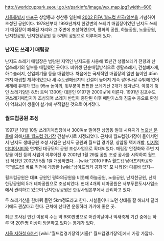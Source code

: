 http://worldcuppark.seoul.go.kr/parkinfo/image/wp_map.jpg?width=600

[[서울특별시]] [[마포구]] 상암동과 성산동 일원에 [[2002 FIFA 월드컵 한국/일본]]을 기념하여 조성된 공원이다. 1978년부터 1993년까지 한강변의 쓰레기 매립장이었던 난지도 쓰레기 매집장이 폐쇄된 자리와 그 주변에 조성하였으며, 평화의 공원, 하늘공원, 노을공원, 난지천공원, 난지한강공원 등 5개의 공원으로 이루어져 있다.

=== 난지도 쓰레기 매립장 ===
난지도 쓰레기 매립장은 범람원 지역인 난지도를 사용해 15년간 생활쓰레기 전량과 산업쓰레기의 일부를 매립했던 곳이다. 비위생 단순매립방식으로 생활쓰레기, 건설폐자재, 하수슬러지, 산업폐기물 등을 매립했다. 처음에는 국제적인 매립장의 일반 높이인 45m까지 매립할 계획이었으나 새 수도권매립지의 건설이 늦어져 계속 쌓아나갈 수밖에 없어 세계에 유래가 없는 95m 높이의, 윗부분이 편편한 쓰레기산 2개가 생겨났다. 이렇게 쌓인 쓰레기양은 8.5t 트럭 1300만 대분인 9197만 2000㎥에 이른다. 1991년 김포수도권쓰레기매립지가 조성되어 쓰레기 반입이 중단된 이후 메탄가스와 침출수 등으로 환경이 악화되어 생물이 살기에 부적합한 것으로 여겨졌다.

=== 월드컵공원 조성 ===
1997년 10월 10일 쓰레기매립장에서 300여m 떨어진 상암동 일대 시유지가 [[높으신 분들]]에 의해[[서울 월드컵 경기장]] 건설부지로 지정되었다. 근처에 월드컵경기장이 들어서면서 난지도 생태공원 조성 사업은 난지도 공원과 월드컵 경기장, 상암동 택지개발, [[디지털미디어시티]]와 연계된 대규모의 공원 조성사업으로 확대되었다. 매립장 안정화와 주변 지장물 이전 등의 사업이 이루어진 후 2001년 1월 29일 공원 조성 공사를 시작하여 월드컵 직전인 2002년 5월 1일 개장하였다.--[wiki:"2010 FIFA 월드컵 남아프리카공화국"월드컵] 바로 직전에 개장한 [wiki:"남아프리카 공화국" 모 나라]와 다를바 없지--

월드컵공원은 대표 공원인 평화의공원을 비롯해 하늘공원, 노을공원, 난지천공원, 난지한강공원의 5개 테마공원으로 조성되었다. 현재 4개의 테마공원은 서부푸른도시사업소에서 관리하고 있으며 난지한강공원은 한강사업본부에서 관리하고 있다.

두 쓰레기산을 한바퀴 돌면 5km정도라고 한다. 시설들이나 노면 상태를 잘 해놔서 달리기에도 괜찮다고 한다. 근처에 산다면 운동하러 가기에 좋은 곳.

최근 조사된 연간 이용객 수는 약 980만명으로 어린이날이나 억새축제 기간 중에는 하루 약 20만명 이상이 방문하고 있다는 통계가 있다.

[[서울 지하철 6호선]] [wiki:"월드컵경기장역(서울)" 월드컵경기장역]에서 가장 가깝다.
